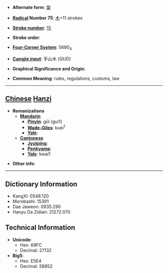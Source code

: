* '''Alternate form''': [[椝]]

* '''[[Wiktionary:Chinese radical index| Radical]] Number 75''': [[Wiktionary:Chinese radical index 木|木]]+11 strokes

* '''[[Wiktionary:Chinese total strokes index|Stroke number]]''': [[Wiktionary:Chinese total strokes index 15|15]]

* '''Stroke order''': 

* '''[[Wiktionary:Chinese four corner index|Four-Corner System]]''': 5690<sub>4</sub>

* '''[[Wiktionary:Chinese Cangjie index|Cangjie input]]''': 手山木 (QUD)

* '''Graphical Significance and Origin''': 

* '''Common Meaning''': rules, regulations, customs, law

----

== [[Chinese]] [[Hanzi]] ==

* '''Romanizations'''
** '''[[Mandarin]]'''
*** '''[[Pinyin]]''': gūi (gui1)
*** '''[[Wade-Giles]]''': kuei<sup>1</sup>
*** '''[[Yale]]''': 
** '''[[Cantonese]]'''
*** '''[[Jyutping]]''':
*** '''[[Penkyamp]]''': 
*** '''[[Yale]]''': kwai1

* '''Other info''': 

----

== Dictionary Information ==

* KangXi: 0548.120
* Morobashi: 15391
* Dae Jaweon: 0935.290
* Hanyu Da Zidian: 21272.070

== Technical Information ==

* '''Unicode''':
** Hex: 69FC
** Decimal: 27132
* '''Big5''':
** Hex: E5E4
** Decimal: 58852